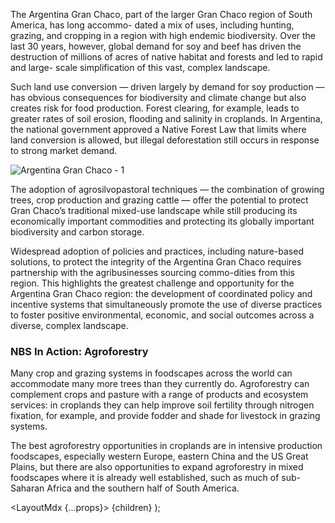 

The Argentina Gran Chaco, part of the larger Gran Chaco region of South America, has long accommo- dated a mix of uses, including hunting, grazing, and cropping in a region with high endemic biodiversity. Over the last 30 years, however, global demand for soy and beef has driven the destruction of millions of acres of native habitat and forests and led to rapid and large- scale simplification of this vast, complex landscape.

Such land use conversion — driven largely by demand for soy production — has obvious consequences for biodiversity and climate change but also creates risk for food production. Forest clearing, for example, leads to greater rates of soil erosion, flooding and salinity in croplands. In Argentina, the national government approved a Native Forest Law that limits where land conversion is allowed, but illegal deforestation still occurs in response to strong market demand.

<Image src="/images/case-studies/argentina-gran-chaco/01.jpg" alt="Argentina Gran Chaco - 1" width={1280} height={589} />

The adoption of agrosilvopastoral techniques — the combination of growing trees, crop production and grazing cattle — offer the potential to protect Gran Chaco’s traditional mixed-use landscape while still producing its economically important commodities and protecting its globally important biodiversity and carbon storage.

Widespread adoption of policies and practices, including nature-based solutions, to protect the integrity of the Argentina Gran Chaco requires partnership with the agribusinesses sourcing commo-dities from this region. This highlights the greatest challenge and opportunity for the Argentina Gran Chaco region: the development of coordinated policy and incentive systems that simultaneously promote the use of diverse practices to foster positive environmental, economic, and social outcomes across a diverse, complex landscape.

### NBS In Action: Agroforestry

Many crop and grazing systems in foodscapes across the world can accommodate many more trees than they currently do. Agroforestry can complement crops and pasture with a range of products and ecosystem services: in croplands they can help improve soil fertility through nitrogen fixation, for example, and provide fodder and shade for livestock in grazing systems.

The best agroforestry opportunities in croplands are in intensive production foodscapes, especially western Europe, eastern China and the US Great Plains, but there are also opportunities to expand agroforestry in mixed foodscapes where it is already well established, such as much of sub-Saharan Africa and the southern half of South America.

  <LayoutMdx {...props}>
    {children}
  </LayoutMdx>
);
